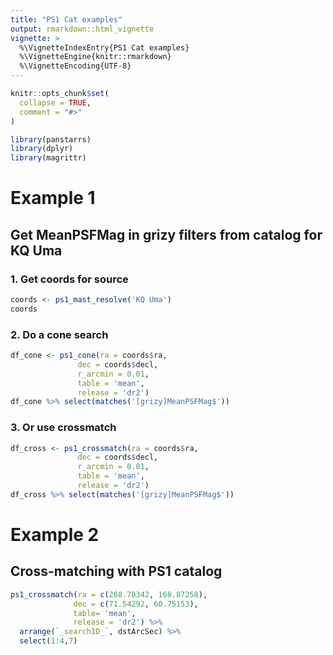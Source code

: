 ```yaml
---
title: "PS1 Cat examples"
output: rmarkdown::html_vignette
vignette: >
  %\VignetteIndexEntry{PS1 Cat examples}
  %\VignetteEngine{knitr::rmarkdown}
  %\VignetteEncoding{UTF-8}
---
```


```r
knitr::opts_chunk$set(
  collapse = TRUE,
  comment = "#>"
)
```

```r
library(panstarrs)
library(dplyr)
library(magrittr)
```

# Example 1

## Get MeanPSFMag in grizy filters from catalog for KQ Uma

### 1. Get coords for source

```r
coords <- ps1_mast_resolve('KQ Uma')
coords
```
### 2. Do a cone search
```r
df_cone <- ps1_cone(ra = coords$ra, 
               dec = coords$decl,
               r_arcmin = 0.01,
               table = 'mean',
               release = 'dr2')
df_cone %>% select(matches('[grizy]MeanPSFMag$'))
```
### 3. Or use crossmatch
```r
df_cross <- ps1_crossmatch(ra = coords$ra, 
               dec = coords$decl,
               r_arcmin = 0.01,
               table = 'mean',
               release = 'dr2')
df_cross %>% select(matches('[grizy]MeanPSFMag$'))
```
# Example 2

## Cross-matching with PS1 catalog

```r
ps1_crossmatch(ra = c(268.70342, 168.87258), 
              dec = c(71.54292, 60.75153),
              table= 'mean',
              release = 'dr2') %>% 
  arrange(`_searchID_`, dstArcSec) %>% 
  select(1:4,7)
```




